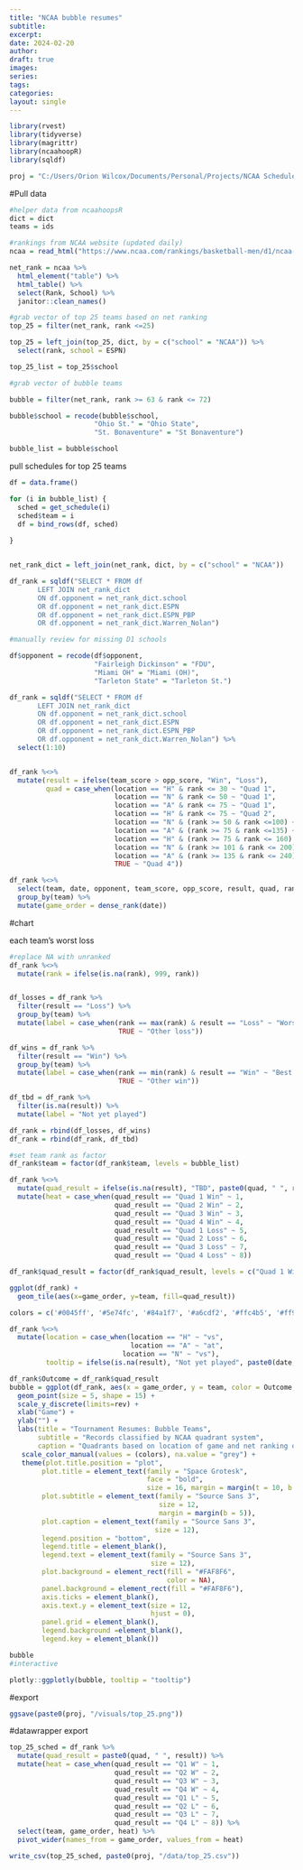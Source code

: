 ```yaml
---
title: "NCAA bubble resumes"
subtitle: 
excerpt: 
date: 2024-02-20
author: 
draft: true
images:
series:
tags:
categories:
layout: single
---
```



```r
library(rvest)
library(tidyverse)
library(magrittr)
library(ncaahoopR)
library(sqldf)

proj = "C:/Users/Orion Wilcox/Documents/Personal/Projects/NCAA Schedules"
```

#Pull data

```r
#helper data from ncaahoopsR
dict = dict
teams = ids

#rankings from NCAA website (updated daily)
ncaa = read_html("https://www.ncaa.com/rankings/basketball-men/d1/ncaa-mens-basketball-net-rankings")

net_rank = ncaa %>%
  html_element("table") %>%
  html_table() %>%
  select(Rank, School) %>%
  janitor::clean_names()

#grab vector of top 25 teams based on net ranking
top_25 = filter(net_rank, rank <=25)

top_25 = left_join(top_25, dict, by = c("school" = "NCAA")) %>%
  select(rank, school = ESPN)

top_25_list = top_25$school

#grab vector of bubble teams

bubble = filter(net_rank, rank >= 63 & rank <= 72)

bubble$school = recode(bubble$school, 
                     "Ohio St." = "Ohio State",
                     "St. Bonaventure" = "St Bonaventure")

bubble_list = bubble$school

```

pull schedules for top 25 teams

```r

df = data.frame()

for (i in bubble_list) {
  sched = get_schedule(i)
  sched$team = i
  df = bind_rows(df, sched)
  
}


net_rank_dict = left_join(net_rank, dict, by = c("school" = "NCAA"))

df_rank = sqldf("SELECT * FROM df 
       LEFT JOIN net_rank_dict
       ON df.opponent = net_rank_dict.school
       OR df.opponent = net_rank_dict.ESPN
       OR df.opponent = net_rank_dict.ESPN_PBP
       OR df.opponent = net_rank_dict.Warren_Nolan")

#manually review for missing D1 schools

df$opponent = recode(df$opponent, 
                     "Fairleigh Dickinson" = "FDU",
                     "Miami OH" = "Miami (OH)",
                     "Tarleton State" = "Tarleton St.")

df_rank = sqldf("SELECT * FROM df 
       LEFT JOIN net_rank_dict
       ON df.opponent = net_rank_dict.school
       OR df.opponent = net_rank_dict.ESPN
       OR df.opponent = net_rank_dict.ESPN_PBP
       OR df.opponent = net_rank_dict.Warren_Nolan") %>%
  select(1:10) 



```

```r
df_rank %<>%
  mutate(result = ifelse(team_score > opp_score, "Win", "Loss"),
         quad = case_when(location == "H" & rank <= 30 ~ "Quad 1",
                          location == "N" & rank <= 50 ~ "Quad 1",
                          location == "A" & rank <= 75 ~ "Quad 1",
                          location == "H" & rank <= 75 ~ "Quad 2",
                          location == "N" & (rank >= 50 & rank <=100) ~ "Quad 2",
                          location == "A" & (rank >= 75 & rank <=135) ~ "Quad 2",
                          location == "H" & (rank >= 75 & rank <= 160) ~ "Quad 3",
                          location == "N" & (rank >= 101 & rank <= 200) ~ "Quad 3",
                          location == "A" & (rank >= 135 & rank <= 240) ~ "Quad 3",
                          TRUE ~ "Quad 4"))

df_rank %<>%
  select(team, date, opponent, team_score, opp_score, result, quad, rank, location, team_score, opp_score) %>%
  group_by(team) %>%
  mutate(game_order = dense_rank(date))
```

#chart

each team's worst loss

```r

#replace NA with unranked
df_rank %<>%
  mutate(rank = ifelse(is.na(rank), 999, rank))


df_losses = df_rank %>%
  filter(result == "Loss") %>%
  group_by(team) %>%
  mutate(label = case_when(rank == max(rank) & result == "Loss" ~ "Worst loss",
                           TRUE ~ "Other loss"))

df_wins = df_rank %>%
  filter(result == "Win") %>%
  group_by(team) %>%
  mutate(label = case_when(rank == min(rank) & result == "Win" ~ "Best win", 
                           TRUE ~ "Other win"))

df_tbd = df_rank %>%
  filter(is.na(result)) %>%
  mutate(label = "Not yet played")

df_rank = rbind(df_losses, df_wins)
df_rank = rbind(df_rank, df_tbd)

#set team rank as factor
df_rank$team = factor(df_rank$team, levels = bubble_list)

df_rank %<>%
  mutate(quad_result = ifelse(is.na(result), "TBD", paste0(quad, " ", result))) %>%
  mutate(heat = case_when(quad_result == "Quad 1 Win" ~ 1,
                          quad_result == "Quad 2 Win" ~ 2,
                          quad_result == "Quad 3 Win" ~ 3,
                          quad_result == "Quad 4 Win" ~ 4,
                          quad_result == "Quad 1 Loss" ~ 5,
                          quad_result == "Quad 2 Loss" ~ 6,
                          quad_result == "Quad 3 Loss" ~ 7,
                          quad_result == "Quad 4 Loss" ~ 8))

df_rank$quad_result = factor(df_rank$quad_result, levels = c("Quad 1 Win", "Quad 2 Win", "Quad 3 Win", "Quad 4 Win", "Quad 1 Loss", "Quad 2 Loss", "Quad 3 Loss", "Quad 4 Loss", "TBD"))

ggplot(df_rank) +
  geom_tile(aes(x=game_order, y=team, fill=quad_result))

colors = c('#0045ff', '#5e74fc', '#84a1f7', '#a6cdf2', '#ffc4b5', '#ff9b80', '#ff6a49', '#fe0000', "grey")

df_rank %<>%
  mutate(location = case_when(location == "H" ~ "vs",
                              location == "A" ~ "at",
                            location == "N" ~ "vs"),
         tooltip = ifelse(is.na(result), "Not yet played", paste0(date, ": ", result, " ", location, " ", opponent, " (", rank, ") ", " ", team_score, " to ", opp_score, sep = " ")))

df_rank$Outcome = df_rank$quad_result
bubble = ggplot(df_rank, aes(x = game_order, y = team, color = Outcome, text = tooltip), size = 5) +
  geom_point(size = 5, shape = 15) +
  scale_y_discrete(limits=rev) +
  xlab("Game") +
  ylab("") +
  labs(title = "Tournament Resumes: Bubble Teams",
       subtitle = "Records classified by NCAA quadrant system",
       caption = "Quadrants based on location of game and net ranking of opponent as of February 19, 2024") +
   scale_color_manual(values = (colors), na.value = "grey") +
   theme(plot.title.position = "plot",
        plot.title = element_text(family = "Space Grotesk",
                                  face = "bold",
                                  size = 16, margin = margin(t = 10, b = 15)),
        plot.subtitle = element_text(family = "Source Sans 3",
                                     size = 12,
                                     margin = margin(b = 5)),
        plot.caption = element_text(family = "Source Sans 3", 
                                    size = 12),
        legend.position = "bottom",
        legend.title = element_blank(),
        legend.text = element_text(family = "Source Sans 3",
                                   size = 12),
        plot.background = element_rect(fill = "#FAF8F6",
                                       color = NA),
        panel.background = element_rect(fill = "#FAF8F6"),
        axis.ticks = element_blank(),
        axis.text.y = element_text(size = 12, 
                                   hjust = 0),
        panel.grid = element_blank(),
        legend.background =element_blank(),
        legend.key = element_blank())

bubble
#interactive

plotly::ggplotly(bubble, tooltip = "tooltip")

```
#export

```r
ggsave(paste0(proj, "/visuals/top_25.png"))
```


#datawrapper export

```r
top_25_sched = df_rank %>%
  mutate(quad_result = paste0(quad, " ", result)) %>%
  mutate(heat = case_when(quad_result == "Q1 W" ~ 1,
                          quad_result == "Q2 W" ~ 2,
                          quad_result == "Q3 W" ~ 3,
                          quad_result == "Q4 W" ~ 4,
                          quad_result == "Q1 L" ~ 5,
                          quad_result == "Q2 L" ~ 6,
                          quad_result == "Q3 L" ~ 7,
                          quad_result == "Q4 L" ~ 8)) %>%
  select(team, game_order, heat) %>%
  pivot_wider(names_from = game_order, values_from = heat) 


```

```r
write_csv(top_25_sched, paste0(proj, "/data/top_25.csv"))
```

